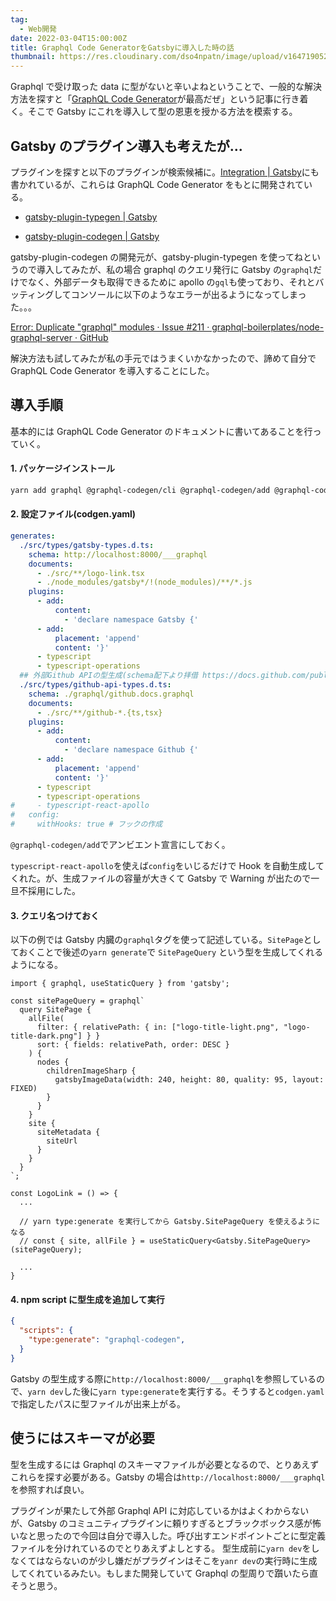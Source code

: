 ```yaml
---
tag:
  - Web開発
date: 2022-03-04T15:00:00Z
title: Graphql Code GeneratorをGatsbyに導入した時の話
thumbnail: https://res.cloudinary.com/dso4npatn/image/upload/v1647190522/media/Graphql_Code_Generator%E3%82%92Gatsby%E3%81%AB%E5%B0%8E%E5%85%A5%E3%81%97%E3%81%9F%E6%99%82%E3%81%AE%E8%A9%B1_kn8odb.png
---
```


Graphql で受け取った data に型がないと辛いよねということで、一般的な解決方法を探すと「[GraphQL Code Generator](https://www.graphql-code-generator.com/)が最高だぜ」という記事に行き着く。そこで Gatsby にこれを導入して型の恩恵を授かる方法を模索する。

## Gatsby のプラグイン導入も考えたが...

プラグインを探すと以下のプラグインが検索候補に。[Integration | Gatsby](https://www.graphql-code-generator.com/docs/integrations/gatsby)にも書かれているが、これらは GraphQL Code Generator をもとに開発されている。

- [gatsby-plugin-typegen \| Gatsby](https://www.gatsbyjs.com/plugins/gatsby-plugin-typegen/)

- [gatsby-plugin-codegen \| Gatsby](https://www.gatsbyjs.com/plugins/gatsby-plugin-codegen/?=gatsby-plugin-cod)

gatsby-plugin-codegen の開発元が、gatsby-plugin-typegen を使ってねというので導入してみたが、私の場合 graphql のクエリ発行に Gatsby の`graphql`だけでなく、外部データも取得できるために apollo の`gql`も使っており、それとバッティングしてコンソールに以下のようなエラーが出るようになってしまった。。。

[Error: Duplicate "graphql" modules · Issue #211 · graphql-boilerplates/node-graphql-server · GitHub](https://github.com/graphql-boilerplates/node-graphql-server/issues/211)

解決方法も試してみたが私の手元ではうまくいかなかったので、諦めて自分で GraphQL Code Generator を導入することにした。

## 導入手順

基本的には GraphQL Code Generator のドキュメントに書いてあることを行っていく。

#### 1. パッケージインストール

```sh
yarn add graphql @graphql-codegen/cli @graphql-codegen/add @graphql-codegen/typescript @graphql-codegen/typescript-operations @graphql-codegen/typescript-react-apollo
```

#### 2. 設定ファイル(codgen.yaml)

```yaml:codegen.yaml
generates:
  ./src/types/gatsby-types.d.ts:
    schema: http://localhost:8000/___graphql
    documents:
      - ./src/**/logo-link.tsx
      - ./node_modules/gatsby*/!(node_modules)/**/*.js
    plugins:
      - add:
          content:
            - 'declare namespace Gatsby {'
      - add:
          placement: 'append'
          content: '}'
      - typescript
      - typescript-operations
  ## 外部Github APIの型生成(schema配下より拝借 https://docs.github.com/public/schema.docs.graphql)
  ./src/types/github-api-types.d.ts:
    schema: ./graphql/github.docs.graphql
    documents:
      - ./src/**/github-*.{ts,tsx}
    plugins:
      - add:
          content:
            - 'declare namespace Github {'
      - add:
          placement: 'append'
          content: '}'
      - typescript
      - typescript-operations
#     - typescript-react-apollo
#   config:
#     withHooks: true # フックの作成
```

`@graphql-codegen/add`でアンビエント宣言にしておく。

`typescript-react-apollo`を使えば`config`をいじるだけで Hook を自動生成してくれた。が、生成ファイルの容量が大きくて Gatsby で Warning が出たので一旦不採用にした。

#### 3. クエリ名つけておく

以下の例では Gatsby 内臓の`graphql`タグを使って記述している。`SitePage`としておくことで後述の`yarn generate`で `SitePageQuery` という型を生成してくれるようになる。

```tsx:LogoLink.tsx
import { graphql, useStaticQuery } from 'gatsby';

const sitePageQuery = graphql`
  query SitePage {
    allFile(
      filter: { relativePath: { in: ["logo-title-light.png", "logo-title-dark.png"] } }
      sort: { fields: relativePath, order: DESC }
    ) {
      nodes {
        childrenImageSharp {
          gatsbyImageData(width: 240, height: 80, quality: 95, layout: FIXED)
        }
      }
    }
    site {
      siteMetadata {
        siteUrl
      }
    }
  }
`;

const LogoLink = () => {
  ...

  // yarn type:generate を実行してから Gatsby.SitePageQuery を使えるようになる
  // const { site, allFile } = useStaticQuery<Gatsby.SitePageQuery>(sitePageQuery);

  ...
}
```

#### 4. npm script に型生成を追加して実行

```json:package.json
{
  "scripts": {
    "type:generate": "graphql-codegen",
  }
}
```

Gatsby の型生成する際に`http://localhost:8000/___graphql`を参照しているので、`yarn dev`した後に`yarn type:generate`を実行する。そうすると`codgen.yaml`で指定したパスに型ファイルが出来上がる。

## 使うにはスキーマが必要

型を生成するには Graphql のスキーマファイルが必要となるので、とりあえずこれらを探す必要がある。Gatsby の場合は`http://localhost:8000/___graphql`を参照すれば良い。

プラグインが果たして外部 Graphql API に対応しているかはよくわからないが、Gatsby のコミュニティプラグインに頼りすぎるとブラックボックス感が怖いなと思ったので今回は自分で導入した。呼び出すエンドポイントごとに型定義ファイルを分けれているのでとりあえずよしとする。
型生成前に`yarn dev`をしなくてはならないのが少し嫌だがプラグインはそこを`yanr dev`の実行時に生成してくれているみたい。もしまた開発していて Graphql の型周りで躓いたら直そうと思う。
